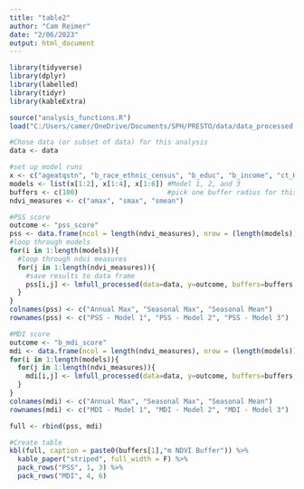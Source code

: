 ---
title: "table2"
author: "Cam Reimer"
date: "2/06/2023"
output: html_document
---

```{r}
library(tidyverse)
library(dplyr)
library(labelled)
library(tidyr)
library(kableExtra)

source("analysis_functions.R")
load("C:/Users/camer/OneDrive/Documents/SPH/PRESTO/data/data_processed.RData")
```

```{r}
#Chose data (or subset of data) for this analysis 
data <- data

#set up model runs 
x <- c("ageatqstn", "b_race_ethnic_census", "b_educ", "b_income", "ct_HHinc", "ct_lths")
models <- list(x[1:2], x[1:4], x[1:6]) #Model 1, 2, and 3
buffers <- c(100)                      #pick one buffer radius for this analysis
ndvi_measures <- c("amax", "smax", "smean")

#PSS score 
outcome <- "pss_score"
pss <- data.frame(ncol = length(ndvi_measures), nrow = (length(models)))
#loop through models 
for(i in 1:length(models)){
  #loop through ndvi measures 
  for(j in 1:length(ndvi_measures)){
    #save results to data frame 
    pss[i,j] <- lmfull_processed(data=data, y=outcome, buffers=buffers, x=models[[i]], ndvi_measure=ndvi_measures[j])
  }
}
colnames(pss) <- c("Annual Max", "Seasonal Max", "Seasonal Mean")
rownames(pss) <- c("PSS - Model 1", "PSS - Model 2", "PSS - Model 3")

#MDI score
outcome <- "b_mdi_score"
mdi <- data.frame(ncol = length(ndvi_measures), nrow = (length(models)))
for(i in 1:length(models)){
  for(j in 1:length(ndvi_measures)){
    mdi[i,j] <- lmfull_processed(data=data, y=outcome, buffers=buffers, x=models[[i]], ndvi_measure=ndvi_measures[j])
  }
}
colnames(mdi) <- c("Annual Max", "Seasonal Max", "Seasonal Mean")
rownames(mdi) <- c("MDI - Model 1", "MDI - Model 2", "MDI - Model 3")

```

```{r}
full <- rbind(pss, mdi)

#Create table
kbl(full, caption = paste0(buffers[1],"m NDVI Buffer")) %>%
  kable_paper("striped", full_width = F) %>%
  pack_rows("PSS", 1, 3) %>%
  pack_rows("MDI", 4, 6) 
```



